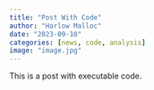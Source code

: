 ```yaml
---
title: "Post With Code"
author: "Harlow Malloc"
date: "2023-09-10"
categories: [news, code, analysis]
image: "image.jpg"
---
```


This is a post with executable code.
